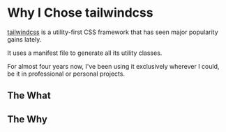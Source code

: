 # Why I Chose tailwindcss

[tailwindcss](https://tailwindcss.com/) is a utility-first CSS framework that has seen major popularity gains lately.

It uses a manifest file to generate all its utility classes.

For almost four years now, I've been using it exclusively wherever I could, be it in professional or personal projects.

## The What

## The Why
